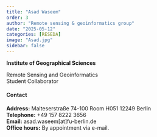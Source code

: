 ```yaml
---
title: "Asad Waseem"
order: 3
author: "Remote sensing & geoinformatics group"
date: "2025-05-12"
categories: [RESEDA]
image: "Asad.jpg"
sidebar: false
---
```


**Institute of Geographical Sciences**\

Remote Sensing and Geoinformatics\
Student Collaborator

::: panel-tabset

#### Contact

**Address:** Malteserstraße 74-100 Room H051 12249 Berlin \
**Telephone:** +49 157 8222 3656 \
**Email:** asad.waseem[at]fu-berlin.de \
**Office hours:** By appointment via e-mail.

:::